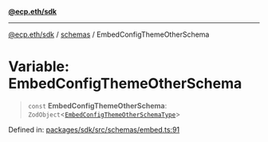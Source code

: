 [**@ecp.eth/sdk**](/sdk-reference/index.mdx)

***

[@ecp.eth/sdk](/sdk-reference/index.mdx) / [schemas](/sdk-reference/schemas/index.mdx) / EmbedConfigThemeOtherSchema

# Variable: EmbedConfigThemeOtherSchema

> `const` **EmbedConfigThemeOtherSchema**: `ZodObject`\<[`EmbedConfigThemeOtherSchemaType`](/sdk-reference/schemas/type-aliases/EmbedConfigThemeOtherSchemaType.mdx)\>

Defined in: [packages/sdk/src/schemas/embed.ts:91](https://github.com/ecp-eth/comments-monorepo/blob/main/packages/sdk/src/schemas/embed.ts#L91)
